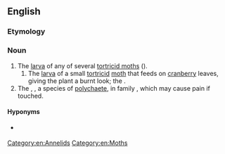 ==English==
{{rfi|en}}
{{wikipedia|Tortricidae}}
{{wikipedia|Amphinomidae}}
{{wikispecies|Tortricidae}}
{{wikispecies|Chloeia flava}}

===Etymology===
{{compound|fire|worm|lang=en}}

===Noun===
{{en-noun}}

# The [[larva]] of any of several [[tortricid moth]]s ({{taxlink|Tortricidae|family|noshow=1}}).
## The [[larva]] of a small [[tortricid]] [[moth]] that feeds on [[cranberry]] leaves, giving the plant a burnt look; the {{vern|cranberry worm}}.
# The {{vern|bearded fireworm}}, {{taxlink|Chloeia flava|species|noshow=1}}, a species of [[polychaete]], in family ''{{taxlink|Amphinomidae|family|noshow=1}}'', which may cause pain if touched.

====Hyponyms====
* {{sense|family}} {{pedia|List of Tortricidae genera}}

[[Category:en:Annelids]]
[[Category:en:Moths]]